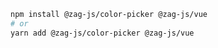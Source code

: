 ```bash
npm install @zag-js/color-picker @zag-js/vue
# or
yarn add @zag-js/color-picker @zag-js/vue
```
